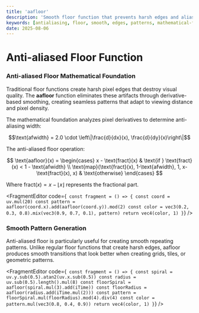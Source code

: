 ```yaml
---
title: 'aafloor'
description: 'Smooth floor function that prevents harsh edges and aliasing artifacts in visual patterns'
keywords: [antialiasing, floor, smooth, edges, patterns, mathematical-functions]
date: 2025-08-06
---
```



# Anti-aliased Floor Function

### Anti-aliased Floor Mathematical Foundation

Traditional floor functions create harsh pixel edges that destroy visual quality. The **aafloor** function eliminates these artifacts through derivative-based smoothing, creating seamless patterns that adapt to viewing distance and pixel density.

The mathematical foundation analyzes pixel derivatives to determine anti-aliasing width:

$$\text{afwidth} = 2.0 \cdot \left\|\frac{d}{dx}(x), \frac{d}{dy}(x)\right\|$$

The anti-aliased floor operation:

$$
\text{aafloor}(x) = \begin{cases}
x - \text{fract}(x) & \text{if } \text{fract}(x) < 1 - \text{afwidth} \\
\text{map}(\text{fract}(x), 1-\text{afwidth}, 1, x-\text{fract}(x), x) & \text{otherwise}
\end{cases}
$$

Where $\text{fract}(x) = x - \lfloor x \rfloor$ represents the fractional part.

<FragmentEditor
        code={`
const fragment = () => {
        const coord = uv.mul(20)
        const pattern = aafloor(coord.x).add(aafloor(coord.y)).mod(2)
        const color = vec3(0.2, 0.3, 0.8).mix(vec3(0.9, 0.7, 0.1), pattern)
        return vec4(color, 1)
}`}
/>

### Smooth Pattern Generation

Anti-aliased floor is particularly useful for creating smooth repeating patterns. Unlike regular floor functions that create harsh edges, aafloor produces smooth transitions that look better when creating grids, tiles, or geometric patterns.

<FragmentEditor
        code={`
const fragment = () => {
        const spiral = uv.y.sub(0.5).atan2(uv.x.sub(0.5))
        const radius = uv.sub(0.5).length().mul(8)
        const floorSpiral = aafloor(spiral.mul(3).add(iTime))
        const floorRadius = aafloor(radius.add(iTime.mul(2)))
        const pattern = floorSpiral.mul(floorRadius).mod(4).div(4)
        const color = pattern.mul(vec3(0.8, 0.4, 0.9))
        return vec4(color, 1)
}`}
/>
